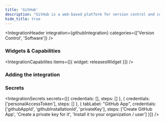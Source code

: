 ```yaml
---
title: 'GitHub'
description: "GitHub is a web-based platform for version control and collaboration."
hide_title: true
---
```




<IntegrationHeader
    integration={githubIntegration}
    categories={['Version Control', 'Software']}
/>

### Widgets & Capabilities
<IntegrationCapabilites
    items={[{
        widget: releasesWidget
    }]}
/>

### Adding the integration
<AddingIntegration />

### Secrets
<IntegrationSecrets secrets={[{
    credentials: [],
    steps: []
}, {
    credentials: ['personalAccessToken'],
    steps: []
}, {
    tabLabel: "GitHub App",
    credentials: ['githubAppId', 'githubInstallationId', 'privateKey'],
    steps: ['Create GitHub App', 'Create a private key for it', 'Install it to your organization / user']
}]} />
